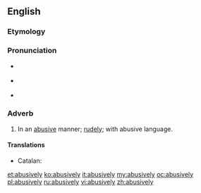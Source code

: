 ==English==

===Etymology===
{{suffix|abusive|ly}}

===Pronunciation===
* {{a|UK}} {{IPA|/ə.ˈbjuː.sɪv.li/}}
* {{a|US}} {{IPA|/ə.ˈbju.sɪv.li/}}
* {{audio|en-us-abusively.ogg|Audio (US)}}

===Adverb===
{{en-adv}}

# In an [[abusive]] manner; [[rudely]]; with abusive language.

====Translations====
{{trans-top|in an abusive manner}}
* Catalan: {{t|ca|abusivament}}
{{trans-mid}}
{{trans-bottom}}

[[et:abusively]]
[[ko:abusively]]
[[it:abusively]]
[[my:abusively]]
[[oc:abusively]]
[[pl:abusively]]
[[ru:abusively]]
[[vi:abusively]]
[[zh:abusively]]
